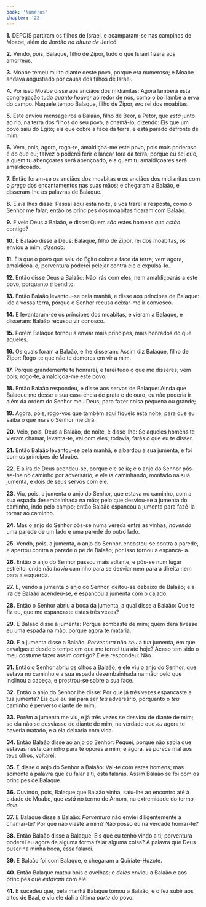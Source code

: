 ```yaml
---
book: 'Números'
chapter: '22'
---
```


**1.** DEPOIS partiram os filhos de Israel, e acamparam-se nas campinas de Moabe, além do Jordão *na altura de* Jericó.

**2.** Vendo, pois, Balaque, filho de Zipor, tudo o que Israel fizera aos amorreus,

**3.** Moabe temeu muito diante deste povo, porque era numeroso; e Moabe andava angustiado por causa dos filhos de Israel.

**4.** Por isso Moabe disse aos anciãos dos midianitas: Agora lamberá esta congregação tudo *quanto houver* ao redor de nós, como o boi lambe a erva do campo. Naquele tempo Balaque, filho de Zipor, *era* rei dos moabitas.

**5.** Este enviou mensageiros a Balaão, filho de Beor, a Petor, que *está* junto ao rio, na terra dos filhos do seu povo, a chamá-lo, dizendo: Eis que um povo saiu do Egito; eis que cobre a face da terra, e está parado defronte de mim.

**6.** Vem, pois, agora, rogo-te, amaldiçoa-me este povo, pois mais poderoso é do que eu; talvez o poderei ferir e lançar fora da terra; porque eu sei que, a quem tu abençoares será abençoado, e a quem tu amaldiçoares será amaldiçoado.

**7.** Então foram-se os anciãos dos moabitas e os anciãos dos midianitas com o *preço* dos encantamentos nas suas mãos; e chegaram a Balaão, e disseram-lhe as palavras de Balaque.

**8.** E *ele* lhes disse: Passai aqui esta noite, e vos trarei a resposta, como o Senhor me falar; então os príncipes dos moabitas ficaram com Balaão.

**9.** E veio Deus a Balaão, e disse: Quem *são* estes homens *que estão* contigo?

**10.** E Balaão disse a Deus: Balaque, filho de Zipor, rei dos moabitas, *os* enviou a mim, *dizendo:*

**11.** Eis que o povo que saiu do Egito cobre a face da terra; vem agora, amaldiçoa-o; porventura poderei pelejar contra ele e expulsá-lo.

**12.** Então disse Deus a Balaão: Não irás com eles, nem amaldiçoarás a este povo, porquanto *é* bendito.

**13.** Então Balaão levantou-se pela manhã, e disse aos príncipes de Balaque: Ide à vossa terra, porque o Senhor recusa deixar-me ir convosco.

**14.** E levantaram-se os príncipes dos moabitas, e vieram a Balaque, e disseram: Balaão recusou vir conosco.

**15.** Porém Balaque tornou a enviar mais príncipes, mais honrados do que aqueles.

**16.** Os quais foram a Balaão, e lhe disseram: Assim diz Balaque, filho de Zipor: Rogo-te que não te demores em vir a mim.

**17.** Porque grandemente te honrarei, e farei tudo o que me disseres; vem pois, rogo-te, amaldiçoa-me este povo.

**18.** Então Balaão respondeu, e disse aos servos de Balaque: Ainda que Balaque me desse a sua casa cheia de prata e de ouro, eu não poderia ir além da ordem do Senhor meu Deus, para fazer coisa pequena ou grande;

**19.** Agora, pois, rogo-vos que também aqui fiqueis esta noite, para que eu saiba o que mais o Senhor me dirá.

**20.** Veio, pois, Deus a Balaão, de noite, e disse-lhe: Se aqueles homens te vieram chamar, levanta-te, vai com eles; todavia, farás o que eu te disser.

**21.** Então Balaão levantou-se pela manhã, e albardou a sua jumenta, e foi com os príncipes de Moabe.

**22.** E a ira de Deus acendeu-se, porque ele se ia; e o anjo do Senhor pôs-se-lhe no caminho por adversário; e ele ia caminhando, montado na sua jumenta, e dois de seus servos com ele.

**23.** Viu, pois, a jumenta o anjo do Senhor, que estava no caminho, com a sua espada desembainhada na mão; pelo que desviou-se a jumenta do caminho, indo pelo campo; então Balaão espancou a jumenta para fazê-la tornar ao caminho.

**24.** Mas o anjo do Senhor pôs-se numa vereda entre as vinhas, *havendo* uma parede de um lado e uma parede do outro lado.

**25.** Vendo, pois, a jumenta, o anjo do Senhor, encostou-se contra a parede, e apertou contra a parede o pé de Balaão; por isso tornou a espancá-la.

**26.** Então o anjo do Senhor passou mais adiante, e pôs-se num lugar estreito, onde não *havia* caminho para se desviar nem para a direita nem para a esquerda.

**27.** E, vendo a jumenta o anjo do Senhor, deitou-se debaixo de Balaão; e a ira de Balaão acendeu-se, e espancou a jumenta com o cajado.

**28.** Então o Senhor abriu a boca da jumenta, a qual disse a Balaão: Que te fiz eu, que me espancaste estas três vezes?

**29.** E Balaão disse à jumenta: Porque zombaste de mim; quem dera tivesse eu uma espada na mão, porque agora te mataria.

**30.** E a jumenta disse a Balaão: *Porventura* não *sou* a tua jumenta, em que cavalgaste desde o tempo em que me tornei tua até hoje? Acaso tem sido o meu costume fazer assim contigo? E ele respondeu: Não.

**31.** Então o Senhor abriu os olhos a Balaão, e ele viu o anjo do Senhor, que estava no caminho e a sua espada desembainhada na mão; pelo que inclinou a cabeça, e prostrou-se sobre a sua face.

**32.** Então o anjo do Senhor lhe disse: Por que já três vezes espancaste a tua jumenta? Eis que eu saí para ser *teu* adversário, porquanto o *teu* caminho é perverso diante de mim;

**33.** Porém a jumenta me viu, e já três vezes se desviou de diante de mim; se ela não se desviasse de diante de mim, na verdade que *eu* agora te haveria matado, e a ela deixaria com vida.

**34.** Então Balaão disse ao anjo do Senhor: Pequei, porque não sabia que estavas neste caminho para te opores a mim; e agora, se *parece* mal aos teus olhos, voltarei.

**35.** E disse o anjo do Senhor a Balaão: Vai-te com estes homens; mas somente a palavra que eu falar a ti, esta falarás. Assim Balaão se foi com os príncipes de Balaque.

**36.** Ouvindo, pois, Balaque que Balaão vinha, saiu-lhe ao encontro até à cidade de Moabe, que *está* no termo de Arnom, na extremidade do termo *dele*.

**37.** E Balaque disse a Balaão: *Porventura* não enviei diligentemente a chamar-te? Por que não vieste a mim? Não posso eu na verdade honrar-te?

**38.** Então Balaão disse a Balaque: Eis que eu tenho vindo a ti; porventura poderei eu agora de alguma forma falar alguma coisa? A palavra que Deus puser na minha boca, essa falarei.

**39.** E Balaão foi com Balaque, e chegaram a Quiriate-Huzote.

**40.** Então Balaque matou bois e ovelhas; e *deles* enviou a Balaão e aos príncipes que *estavam* com ele.

**41.** E sucedeu que, pela manhã Balaque tomou a Balaão, e o fez subir aos altos de Baal, e viu ele dali a última *parte* do povo.